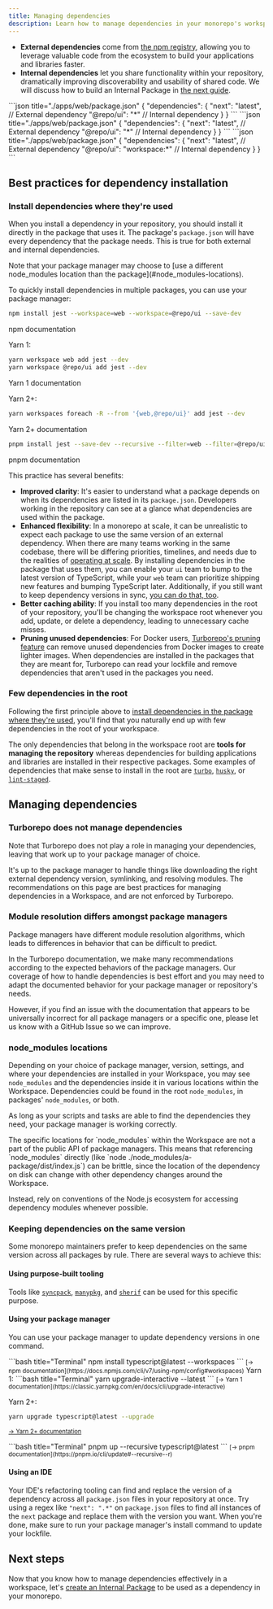 ```yaml
---
title: Managing dependencies
description: Learn how to manage dependencies in your monorepo's workspace.
---
```



- **External dependencies** come from [the npm registry](https://www.npmjs.com/), allowing you to leverage valuable code from the ecosystem to build your applications and libraries faster.
- **Internal dependencies** let you share functionality within your repository, dramatically improving discoverability and usability of shared code. We will discuss how to build an Internal Package in [the next guide](/docs/crafting-your-repository/creating-an-internal-package).

<PackageManagerTabs>
<Tab>
```json title="./apps/web/package.json"
{
  "dependencies": {
    "next": "latest", // External dependency
    "@repo/ui": "*" // Internal dependency
  }
}
```
</Tab>
<Tab>
```json title="./apps/web/package.json"
{
  "dependencies": {
    "next": "latest", // External dependency
    "@repo/ui": "*" // Internal dependency
  }
}
```
</Tab>
<Tab>
```json title="./apps/web/package.json"
{
  "dependencies": {
    "next": "latest", // External dependency
    "@repo/ui": "workspace:*" // Internal dependency
  }
}
```
</Tab>
</PackageManagerTabs>

## Best practices for dependency installation

### Install dependencies where they're used

When you install a dependency in your repository, you should install it directly in the package that uses it. The package's `package.json` will have every dependency that the package needs. This is true for both external and internal dependencies.

<Callout type="good-to-know">
  Note that your package manager may choose to [use a different node_modules
  location than the package](#node_modules-locations).
</Callout>

To quickly install dependencies in multiple packages, you can use your package manager:

<PackageManagerTabs>
<Tab>

```bash title="Terminal"
npm install jest --workspace=web --workspace=@repo/ui --save-dev
```

<LinkToDocumentation href="https://docs.npmjs.com/cli/v7/using-npm/config#workspace">npm documentation</LinkToDocumentation>
</Tab>

<Tab>
Yarn 1:

```bash title="Terminal"
yarn workspace web add jest --dev
yarn workspace @repo/ui add jest --dev
```

<LinkToDocumentation href="https://classic.yarnpkg.com/en/docs/cli/add">
  Yarn 1 documentation
</LinkToDocumentation>

Yarn 2+:

```bash title="Terminal"
yarn workspaces foreach -R --from '{web,@repo/ui}' add jest --dev
```

<LinkToDocumentation href="https://yarnpkg.com/cli/workspaces/foreach#usage">
  Yarn 2+ documentation
</LinkToDocumentation>
</Tab>

<Tab>

```bash title="Terminal"
pnpm install jest --save-dev --recursive --filter=web --filter=@repo/ui --filter=@repo/web
```

<LinkToDocumentation href="https://pnpm.io/cli/recursive">pnpm documentation</LinkToDocumentation>
</Tab>
</PackageManagerTabs>

This practice has several benefits:

- **Improved clarity**: It's easier to understand what a package depends on when its dependencies are listed in its `package.json`. Developers working in the repository can see at a glance what dependencies are used within the package.
- **Enhanced flexibility**: In a monorepo at scale, it can be unrealistic to expect each package to use the same version of an external dependency. When there are many teams working in the same codebase, there will be differing priorities, timelines, and needs due to the realities of [operating at scale](https://vercel.com/blog/how-to-scale-a-large-codebase). By installing dependencies in the package that uses them, you can enable your `ui` team to bump to the latest version of TypeScript, while your `web` team can prioritize shipping new features and bumping TypeScript later. Additionally, if you still want to keep dependency versions in sync, [you can do that, too](/docs/crafting-your-repository/managing-dependencies#keeping-dependencies-on-the-same-version).
- **Better caching ability**: If you install too many dependencies in the root of your repository, you'll be changing the workspace root whenever you add, update, or delete a dependency, leading to unnecessary cache misses.
- **Pruning unused dependencies**: For Docker users, [Turborepo's pruning feature](/docs/reference/prune) can remove unused dependencies from Docker images to create lighter images. When dependencies are installed in the packages that they are meant for, Turborepo can read your lockfile and remove dependencies that aren't used in the packages you need.

### Few dependencies in the root

Following the first principle above to [install dependencies in the package where they're used](#install-dependencies-where-theyre-used), you'll find that you naturally end up with few dependencies in the root of your workspace.

The only dependencies that belong in the workspace root are **tools for managing the repository** whereas dependencies for building applications and libraries are installed in their respective packages. Some examples of dependencies that make sense to install in the root are [`turbo`](https://www.npmjs.com/package/turbo), [`husky`](https://www.npmjs.com/package/husky), or [`lint-staged`](https://www.npmjs.com/package/lint-staged).

## Managing dependencies

### Turborepo does not manage dependencies

Note that Turborepo does not play a role in managing your dependencies, leaving that work up to your package manager of choice.

It's up to the package manager to handle things like downloading the right external dependency version, symlinking, and resolving modules. The recommendations on this page are best practices for managing dependencies in a Workspace, and are not enforced by Turborepo.

### Module resolution differs amongst package managers

Package managers have different module resolution algorithms, which leads to differences in behavior that can be difficult to predict.

In the Turborepo documentation, we make many recommendations according to the expected behaviors of the package managers. Our coverage of how to handle dependencies is best effort and you may need to adapt the documented behavior for your package manager or repository's needs.

However, if you find an issue with the documentation that appears to be universally incorrect for all package managers or a specific one, please let us know with a GitHub Issue so we can improve.

### node_modules locations

Depending on your choice of package manager, version, settings, and where your dependencies are installed in your Workspace, you may see `node_modules` and the dependencies inside it in various locations within the Workspace. Dependencies could be found in the root `node_modules`, in packages' `node_modules`, or both.

As long as your scripts and tasks are able to find the dependencies they need, your package manager is working correctly.

<Callout type="info" title="Referencing `node_modules` in your code">
The specific locations for `node_modules` within the Workspace are not a part of the public API of package managers. This means that referencing `node_modules` directly (like `node ./node_modules/a-package/dist/index.js`) can be brittle, since the location of the dependency on disk can change with other dependency changes around the Workspace.

Instead, rely on conventions of the Node.js ecosystem for accessing dependency modules whenever possible.

</Callout>

### Keeping dependencies on the same version

Some monorepo maintainers prefer to keep dependencies on the same version across all packages by rule. There are several ways to achieve this:

#### Using purpose-built tooling

Tools like [`syncpack`](https://www.npmjs.com/package/syncpack), [`manypkg`](https://www.npmjs.com/package/@manypkg/cli), and [`sherif`](https://www.npmjs.com/package/sherif) can be used for this specific purpose.

#### Using your package manager

You can use your package manager to update dependency versions in one command.

<PackageManagerTabs>
<Tab>
```bash title="Terminal"
npm install typescript@latest --workspaces
```
  <small>[→ npm documentation](https://docs.npmjs.com/cli/v7/using-npm/config#workspaces)</small>

</Tab>

<Tab>
Yarn 1:
```bash title="Terminal"
yarn upgrade-interactive --latest
```
<small>[→ Yarn 1 documentation](https://classic.yarnpkg.com/en/docs/cli/upgrade-interactive)</small>

Yarn 2+:

```bash title="Terminal"
yarn upgrade typescript@latest --upgrade
```

<small>[→ Yarn 2+ documentation](https://yarnpkg.com/cli/up)</small>

</Tab>

<Tab>
```bash title="Terminal"
pnpm up --recursive typescript@latest
```
  <small>[→ pnpm documentation](https://pnpm.io/cli/update#--recursive--r)</small>

</Tab>
</PackageManagerTabs>

#### Using an IDE

Your IDE's refactoring tooling can find and replace the version of a dependency across all `package.json` files in your repository at once. Try using a regex like `"next": ".*"` on `package.json` files to find all instances of the `next` package and replace them with the version you want. When you're done, make sure to run your package manager's install command to update your lockfile.

## Next steps

Now that you know how to manage dependencies effectively in a workspace, let's [create an Internal Package](/docs/crafting-your-repository/creating-an-internal-package) to be used as a dependency in your monorepo.
